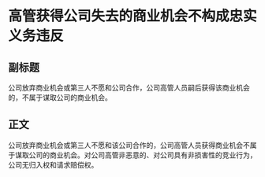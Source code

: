 # 高管获得公司失去的商业机会不构成忠实义务违反
## 副标题
公司放弃商业机会或第三人不愿和公司合作，公司高管人员嗣后获得该商业机会的，不属于谋取公司的商业机会。
## 正文
公司放弃商业机会或第三人不愿和该公司合作的，公司高管人员获得商业机会不属于谋取公司的商业机会。对公司高管非恶意的、对公司具有非损害性的竞业行为，公司无归入权和请求赔偿权。